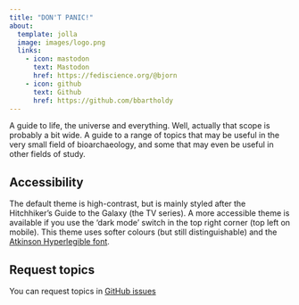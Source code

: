 ```yaml
---
title: "DON'T PANIC!"
about:
  template: jolla
  image: images/logo.png
  links:
    - icon: mastodon
      text: Mastodon
      href: https://fediscience.org/@bjorn
    - icon: github
      text: Github
      href: https://github.com/bbartholdy
---
```


::: {#hero-heading}

A guide to life, the universe and everything. Well, actually that scope is
probably a bit wide. A guide to a range of topics that may be useful
in the very small field of bioarchaeology, and some that may even be useful
in other fields of study.

:::

## Accessibility

The default theme is high-contrast, but is mainly styled after the Hitchhiker's Guide to the Galaxy (the TV series).
A more accessible theme is available if you use the 'dark mode' switch in the top right corner (top left on mobile).
This theme uses softer colours (but still distinguishable) and the
[Atkinson Hyperlegible font](https://www.brailleinstitute.org/freefont/).

## Request topics

You can request topics in [GitHub issues](https://github.com/bbartholdy/bioarch-guide/issues/new?assignees=&labels=topic&projects=&template=topic-request.md&title=%5BNEW+TOPIC%5D)
